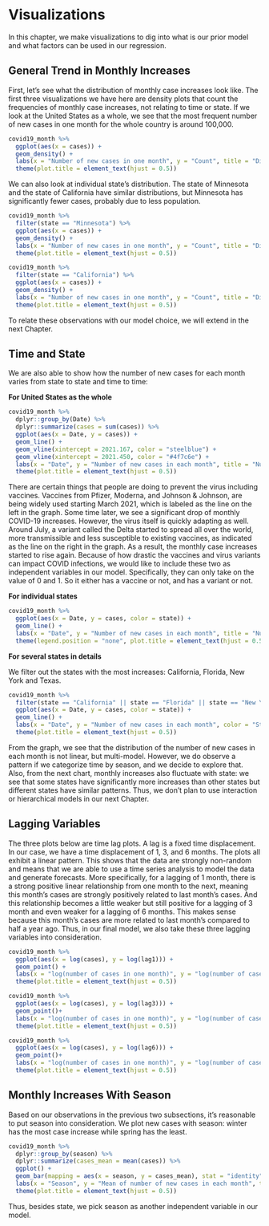 # Visualizations

In this chapter, we make visualizations to dig into what is our prior model and what factors can be used in our regression.

## General Trend in Monthly Increases

First, let's see what the distribution of monthly case increases look like. The first three visualizations we have here are density plots that count the frequencies of monthly case increases, not relating to time or state. If we look at the United States as a whole, we see that the most frequent number of new cases in one month for the whole country is around 100,000.

```r
covid19_month %>%
  ggplot(aes(x = cases)) +
  geom_density() +
  labs(x = "Number of new cases in one month", y = "Count", title = "Distribution of number of new cases of US in one month") +
  theme(plot.title = element_text(hjust = 0.5))
```

We can also look at individual state's distribution. The state of Minnesota and the state of California have similar distributions, but Minnesota has significantly fewer cases, probably due to less population.

```r
covid19_month %>%
  filter(state == "Minnesota") %>%
  ggplot(aes(x = cases)) +
  geom_density() + 
  labs(x = "Number of new cases in one month", y = "Count", title = "Distribution of number of new cases of MN in one month") +
  theme(plot.title = element_text(hjust = 0.5))
```

```r
covid19_month %>%
  filter(state == "California") %>%
  ggplot(aes(x = cases)) +
  geom_density() +
  labs(x = "Number of new cases in one month", y = "Count", title = "Distribution of number of new cases of CA in one month") +
  theme(plot.title = element_text(hjust = 0.5))
```

To relate these observations with our model choice, we will extend in the next Chapter.


## Time and State

We are also able to show how the number of new cases for each month varies from state to state and time to time:

**For United States as the whole**

```r
covid19_month %>% 
  dplyr::group_by(Date) %>%
  dplyr::summarize(cases = sum(cases)) %>%
  ggplot(aes(x = Date, y = cases)) +
  geom_line() + 
  geom_vline(xintercept = 2021.167, color = "steelblue") +
  geom_vline(xintercept = 2021.450, color = "#4f7c6e") +
  labs(x = "Date", y = "Number of new cases in each month", title = "Number of new cases of US in one month changes over time") +
  theme(plot.title = element_text(hjust = 0.5))
```

There are certain things that people are doing to prevent the virus including vaccines. Vaccines from Pfizer, Moderna, and Johnson & Johnson, are being widely used starting March 2021, which is labeled as the line on the left in the graph. Some time later, we see a significant drop of monthly COVID-19 increases. However, the virus itself is quickly adapting as well. Around July, a variant called the Delta started to spread all over the world, more transmissible and less susceptible to existing vaccines, as indicated as the line on the right in the graph. As a result, the monthly case increases started to rise again. Because of how drastic the vaccines and virus variants can impact COVID infections, we would like to include these two as independent variables in our model. Specifically, they can only take on the value of 0 and 1. So it either has a vaccine or not, and has a variant or not.

**For individual states**

```r
covid19_month %>%
  ggplot(aes(x = Date, y = cases, color = state)) +
  geom_line() + 
  labs(x = "Date", y = "Number of new cases in each month", title = "Number of new cases of states in one month changes over time") +
  theme(legend.position = "none", plot.title = element_text(hjust = 0.5))
```

**For several states in details**

We filter out the states with the most increases: California, Florida, New York and Texas.

```r
covid19_month %>%
  filter(state == "California" || state == "Florida" || state == "New York" || state == "Texas") %>%
  ggplot(aes(x = Date, y = cases, color = state)) +
  geom_line() +
  labs(x = "Date", y = "Number of new cases in each month", color = "State", title = "Number of new cases of CA, FL, NY, TX in one month changes over time") +
  theme(plot.title = element_text(hjust = 0.5))
```

From the graph, we see that the distribution of the number of new cases in each month is not linear, but multi-model. However, we do observe a pattern if we categorize time by season, and we decide to explore that. Also, from the next chart, monthly increases also fluctuate with state: we see that some states have significantly more increases than other states but different states have similar patterns. Thus, we don't plan to use interaction or hierarchical models in our next Chapter.

## Lagging Variables

The three plots below are time lag plots. A lag is a fixed time displacement. In our case, we have a time displacement of 1, 3, and 6 months. The plots all exhibit a linear pattern. This shows that the data are strongly non-random and means that we are able to use a time series analysis to model the data and generate forecasts. More specifically, for a lagging of 1 month, there is a strong positive linear relationship from one month to the next, meaning this month's cases are strongly positively related to last month's cases. And this relationship becomes a little weaker but still positive for a lagging of 3 month and even weaker for a lagging of 6 months. This makes sense because this month's cases are more related to last month's compared to half a year ago. Thus, in our final model, we also take these three lagging variables into consideration.

```r
covid19_month %>%
  ggplot(aes(x = log(cases), y = log(lag1))) +
  geom_point() +
  labs(x = "log(number of cases in one month)", y = "log(number of cases in the last month)", title = "How the number of cases in one month changes with that in the last month") +
  theme(plot.title = element_text(hjust = 0.5))
```

```r
covid19_month %>%
  ggplot(aes(x = log(cases), y = log(lag3))) +
  geom_point()+
  labs(x = "log(number of cases in one month)", y = "log(number of cases three months ago)", title = "How the number of cases in one month changes with that three months ago") +
  theme(plot.title = element_text(hjust = 0.5))
```

```r
covid19_month %>%
  ggplot(aes(x = log(cases), y = log(lag6))) +
  geom_point()+
  labs(x = "log(number of cases in one month)", y = "log(number of cases half a year ago)", title = "How the number of cases in one month changes with that half a year ago") +
  theme(plot.title = element_text(hjust = 0.5))
```

## Monthly Increases With Season

Based on our observations in the previous two subsections, it's reasonable to put season into consideration. We plot new cases with season: winter has the most case increase while spring has the least.

```r
covid19_month %>%
  dplyr::group_by(season) %>%
  dplyr::summarize(cases_mean = mean(cases)) %>%
  ggplot() +
  geom_bar(mapping = aes(x = season, y = cases_mean), stat = "identity") +
  labs(x = "Season", y = "Mean of number of new cases in each month", title = "Number of new cases of US in one month changes over seasons") +
  theme(plot.title = element_text(hjust = 0.5))
``` 

Thus, besides state, we pick season as another independent variable in our model.

